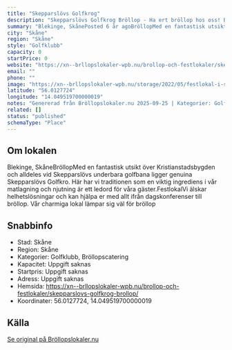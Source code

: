 ```yaml
---
title: "Skepparslövs Golfkrog"
description: "Skepparslövs Golfkrog Bröllop - Ha ert bröllop hos oss! Bröllopslokal Kristianstad. Skicka gärna en förfrågan så hjälper vi Er!"
summary: "Blekinge, SkånePosted 6 år agoBröllopMed en fantastisk utsikt över Kristianstadsbygden och alldeles vid Skepparslövs underbara golfbana ligger genuina Skepparslövs Golfkro. Här har vi traditionen som…"
city: "Skåne"
region: "Skåne"
style: "Golfklubb"
capacity: 0
startPrice: 0
website: "https://xn--brllopslokaler-wpb.nu/brollop-och-festlokaler/skepparslovs-golfkrog-brollop/"
email: ""
phone: ""
image: "https://xn--brllopslokaler-wpb.nu/storage/2022/05/festlokal-i-skane-skepparslovs-golfkrog.webp"
latitude: "56.0127724"
longitude: "14.049519700000019"
notes: "Genererad från Bröllopslokaler.nu 2025-09-25 | Kategorier: Golfklubb, Bröllopscatering"
related: []
status: "published"
schemaType: "Place"
---
```


## Om lokalen

Blekinge, SkåneBröllopMed en fantastisk utsikt över Kristianstadsbygden och alldeles vid Skepparslövs underbara golfbana ligger genuina Skepparslövs Golfkro. Här har vi traditionen som en viktig ingrediens i vår matlagning och njutning är ett ledord för våra gäster.FestlokalVi älskar helhetslösningar och kan hjälpa er med allt ifrån dagskonferenser till bröllop. Vår charmiga lokal lämpar sig väl för bröllop

## Snabbinfo

- Stad: Skåne
- Region: Skåne
- Kategorier: Golfklubb, Bröllopscatering
- Kapacitet: Uppgift saknas
- Startpris: Uppgift saknas
- Adress: Uppgift saknas
- Hemsida: https://xn--brllopslokaler-wpb.nu/brollop-och-festlokaler/skepparslovs-golfkrog-brollop/
- Koordinater: 56.0127724, 14.049519700000019

## Källa

[Se original på Bröllopslokaler.nu](https://xn--brllopslokaler-wpb.nu/brollop-och-festlokaler/skepparslovs-golfkrog-brollop/)
